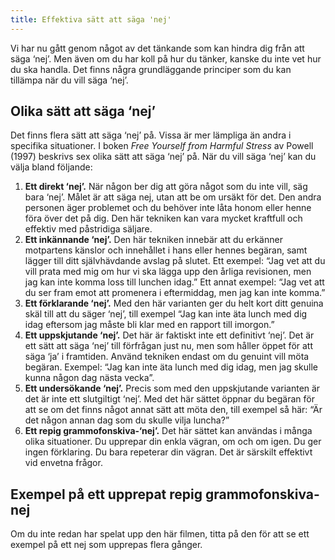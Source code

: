 ```yaml
---
title: Effektiva sätt att säga 'nej'
---
```


Vi har nu gått genom något av det tänkande som kan hindra dig från att
säga 'nej'. Men även om du har koll på hur du tänker, kanske du inte vet
hur du ska handla. Det finns några grundläggande principer som du kan
tillämpa när du vill säga 'nej'.

## Olika sätt att säga 'nej'

Det finns flera sätt att säga 'nej' på. Vissa är mer lämpliga än andra i
specifika situationer. I boken *Free Yourself from Harmful Stress* av
Powell (1997) beskrivs sex olika sätt att säga 'nej' på. När du vill
säga 'nej' kan du välja bland följande:

1.  **Ett direkt 'nej'.** När någon ber dig att göra något som du inte
    vill, säg bara 'nej'. Målet är att säga nej, utan att be om ursäkt
    för det. Den andra personen äger problemet och du behöver inte låta
    honom eller henne föra över det på dig. Den här tekniken kan vara
    mycket kraftfull och effektiv med påstridiga säljare.
2.  **Ett inkännande 'nej'.** Den här tekniken innebär att du erkänner
    motpartens känslor och innehållet i hans eller hennes begäran, samt
    lägger till ditt självhävdande avslag på slutet. Ett exempel: "Jag
    vet att du vill prata med mig om hur vi ska lägga upp den årliga
    revisionen, men jag kan inte komma loss till lunchen idag." Ett
    annat exempel: "Jag vet att du ser fram emot att promenera i
    eftermiddag, men jag kan inte komma."
3.  **Ett förklarande 'nej'.** Med den här varianten ger du helt kort
    ditt genuina skäl till att du säger 'nej', till exempel "Jag kan
    inte äta lunch med dig idag eftersom jag måste bli klar med en
    rapport till imorgon."
4.  **Ett uppskjutande 'nej'.** Det här är faktiskt inte ett definitivt
    'nej'. Det är ett sätt att säga 'nej' till förfrågan just nu, men
    som håller öppet för att säga 'ja' i framtiden. Använd tekniken
    endast om du genuint vill möta begäran. Exempel: "Jag kan inte äta
    lunch med dig idag, men jag skulle kunna någon dag nästa vecka".
5.  **Ett undersökande 'nej'.** Precis som med den uppskjutande
    varianten är det är inte ett slutgiltigt 'nej'. Med det här sättet
    öppnar du begäran för att se om det finns något annat sätt att möta
    den, till exempel så här: "Är det någon annan dag som du skulle
    vilja luncha?"
6.  **Ett repig grammofonskiva-'nej'.** Det här sättet kan användas i
    många olika situationer. Du upprepar din enkla vägran, om och om
    igen. Du ger ingen förklaring. Du bara repeterar din vägran. Det är
    särskilt effektivt vid envetna frågor.

## Exempel på ett upprepat repig grammofonskiva-nej

Om du inte redan har spelat upp den här filmen, titta på den för att se
ett exempel på ett nej som upprepas flera gånger.

 
